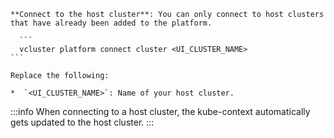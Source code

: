     **Connect to the host cluster**: You can only connect to host clusters that have already been added to the platform.

      ```
      vcluster platform connect cluster <UI_CLUSTER_NAME>
    ```

    Replace the following:

    *  `<UI_CLUSTER_NAME>`: Name of your host cluster. 
<p></p>

:::info
When connecting to a host cluster, the kube-context automatically gets updated to the host cluster.
:::